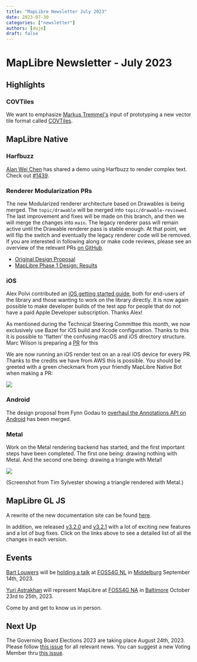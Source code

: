 ```yaml
---
title: "MapLibre Newsletter July 2023"
date: 2023-07-30
categories: ["newsletter"]
authors: [duje]
draft: false
---
```


# MapLibre Newsletter - July 2023

## Highlights

### COVTiles

We want to emphasize [Markus Tremmel's](https://github.com/mactrem) input of prototyping a new vector tile format called [COVTiles](https://github.com/mactrem/cov-tiles#cloud-optimized-vector-tiles-covtiles).

## MapLibre Native

### Harfbuzz

[Alan Wei Chen](https://github.com/alanchenboy) has shared a demo using Harfbuzz to render complex text. Check out [#1439](https://github.com/maplibre/maplibre-native/pull/1439).

### Renderer Modularization PRs

The new Modularized renderer architecture based on Drawables is being merged. The `topic/drawable` will be merged into `topic/drawable-reviewed`. The last improvement and fixes will be made on this branch, and then we will merge the changes into `main`. The legacy renderer pass will remain active until the Drawable renderer pass is stable enough. At that point, we will flip the switch and eventually the legacy renderer code will be removed. If you are interested in following along or make code reviews, please see an overview of the relevant PRs [on GitHub](https://github.com/maplibre/maplibre-native/issues/1389).

- [Original Design Proposal](https://github.com/maplibre/maplibre-native/blob/main/design-proposals/2022-10-27-rendering-modularization.md)
- [MapLibre Phase 1 Design: Results](https://docs.google.com/document/d/1QtsUgDyD-Rt1McvJFz7HbHvEKli3tRVfxdW7fLDF-g8/edit#heading=h.dwpgby211stb)

### iOS

Alex Polvi contributed an [iOS getting started guide](https://github.com/maplibre/maplibre-native/blob/main/platform/ios/README.md), both for end-users of the library and those wanting to work on the library directly. It is now again possible to make developer builds of the test app for people that do not have a paid Apple Developer subscription. Thanks Alex!

As mentioned during the Technical Steering Committee this month, we now exclusively use Bazel for iOS build and Xcode configuration. Thanks to this it is possible to 'flatten' the confusing macOS and iOS directory structure. Marc Wilson is preparing a [PR](https://github.com/maplibre/maplibre-native/pull/1393) for this

We are now running an iOS render test on an a real iOS device for every PR. Thanks to the credits we have from AWS this is possible. You should be greeted with a green checkmark from your friendly MapLibre Native Bot when making a PR:

<img
  src="https://user-images.githubusercontent.com/23352538/257043827-3ec7ea6b-8757-4fa8-b4c6-b43787e329aa.png"
  style="max-width: 100%; height: auto;"
/>

### Android

The design proposal from Fynn Godau to [overhaul the Annotations API on Android](https://github.com/maplibre/maplibre-native/blob/main/design-proposals/2023-06-17-android-annotations.md) has been merged.

### Metal

Work on the Metal rendering backend has started, and the first important steps have been completed. The first one being: drawing nothing with Metal. And the second one being: drawing a triangle with Metal!

<img
  src="https://user-images.githubusercontent.com/23352538/257043837-0dc17470-e1e7-49d5-8042-890482671023.png"
  style="max-width: 100%; height: auto;"
/>

(Screenshot from Tim Sylvester showing a triangle rendered with Metal.)

## MapLibre GL JS

A rewrite of the new documentation site can be found [here](https://maplibre.org/maplibre-gl-js/docs/).

In addition, we released [v3.2.0](https://github.com/maplibre/maplibre-gl-js/releases/tag/v3.2.0) and [v3.2.1](https://github.com/maplibre/maplibre-gl-js/releases/tag/v3.2.1) with a lot of exciting new features and a lot of bug fixes. Click on the links above to see a detailed list of all the changes in each version.

## Events

[Bart Louwers](https://github.com/louwers) will be [holding a talk](https://www.linkedin.com/feed/update/urn:li:ugcPost:7090276373935620096/) at [FOSS4G NL](https://foss4g.nl/) in [Middelburg](https://www.openstreetmap.org/search?query=Middelburg#map=13/51.5053/3.6178) September 14th, 2023.

[Yuri Astrakhan](https://github.com/nyurik) will represent MapLibre at [FOSS4G NA](https://foss4gna.org/) in [Baltimore](https://www.openstreetmap.org/search?query=Baltimore#map=12/39.2847/-76.6205) October 23rd to 25th, 2023.

Come by and get to know us in person.

## Next Up

The Governing Board Elections 2023 are taking place August 24th, 2023. Please follow [this issue](https://github.com/maplibre/maplibre/issues/298) for all relevant news. You can suggest a new Voting Member thru [this issue](https://github.com/maplibre/maplibre/issues/300).
